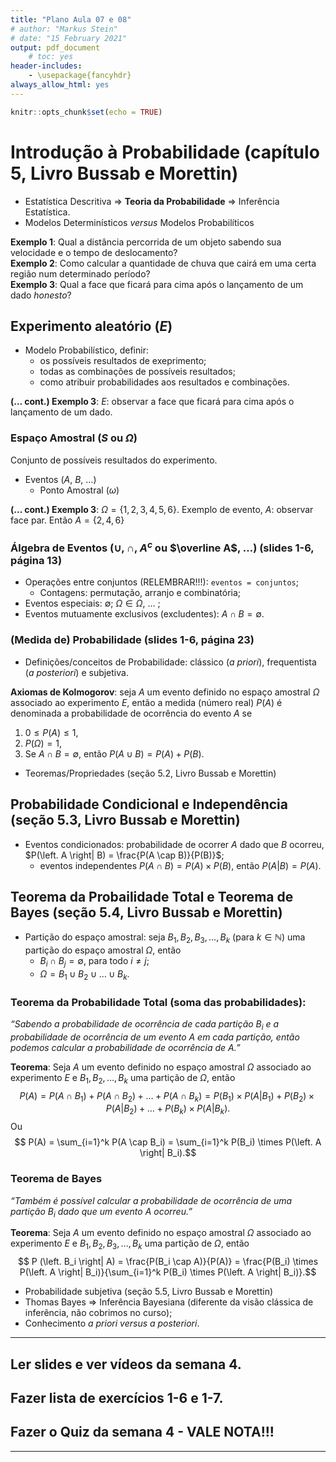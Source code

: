 ```yaml
---
title: "Plano Aula 07 e 08"
# author: "Markus Stein"
# date: "15 February 2021"
output: pdf_document
    # toc: yes
header-includes:
    - \usepackage{fancyhdr}
always_allow_html: yes
---
```

\addtolength{\headheight}{1.0cm}
\pagestyle{fancyplain} 
\lhead{\includegraphics[height=1.5cm]{logoIME.png}}
\rhead{\includegraphics[height=1.5cm]{logoEAD.png}}
\chead{UNIVERSIDADE FEDERAL DO RIO GRANDE DO SUL \\
INSTITUTO DE MATEMÁTICA E ESTATÍSTICA \\
DEPARTAMENTO DE ESTATÍSTICA \\
\vspace{0.3cm}
MAT02219 - Probabilidade e Estatística - 2022/2
}
\renewcommand{\headrulewidth}{0pt} 


```r
knitr::opts_chunk$set(echo = TRUE)
```

# Introdução à Probabilidade (capítulo 5, Livro Bussab e Morettin)
* Estatística Descritiva $\Rightarrow$ **Teoria da Probabilidade** $\Rightarrow$ Inferência Estatística.
* Modelos Determinísticos *versus* Modelos Probabilíticos  

**Exemplo 1**: Qual a distância percorrida de um objeto sabendo sua velocidade e o tempo de deslocamento?  
**Exemplo 2**: Como calcular a quantidade de chuva que cairá em uma certa região num determinado período?  
**Exemplo 3**: Qual a face que ficará para cima após o lançamento de um dado *honesto*?         


## Experimento aleatório ($E$)
* Modelo Probabilístico, definir:
    + os possíveis resultados de exeprimento;
    + todas as combinações de possíveis resultados;
    + como atribuir probabilidades aos resultados e combinações. 

**(... cont.) Exemplo 3**: $E$: observar a face que ficará para cima após o lançamento de um dado.       

### Espaço Amostral ($S$ ou $\Omega$)
Conjunto de possíveis resultados do experimento.  

* Eventos ($A$, $B$, ...)
    + Ponto Amostral ($\omega$)

**(... cont.) Exemplo 3**: $\Omega = \left\{ 1, 2, 3, 4, 5, 6 \right\}$. Exemplo de evento, $A$: observar face par. Então $A = \left\{ 2, 4, 6 \right\}$ 

### Álgebra de Eventos ($\cup$, $\cap$, $A^c$ ou $\overline A$, ...) (slides 1-6, página 13)
* Operações entre conjuntos (RELEMBRAR!!!): `eventos = conjuntos`;
    + Contagens: permutação, arranjo e combinatória;
* Eventos especiais: $\emptyset$; $\Omega \in \Omega$, ... ;
* Eventos mutuamente exclusivos (excludentes): $A \cap B = \emptyset$. 

### (Medida de) Probabilidade (slides 1-6, página 23)
* Definições/conceitos de Probabilidade: clássico (*a priori*), frequentista (*a posteriori*) e subjetiva.  

**Axiomas de Kolmogorov**: seja $A$ um evento definido no espaço amostral $\Omega$ associado ao experimento $E$, então a medida (número real) $P(A)$ é denominada a probabilidade de ocorrência do evento $A$ se  

1. $0 \leq P(A) \leq 1$, 
2. $P(\Omega)=1$,
3. Se $A \cap B = \emptyset$, então $P(A \cup B) = P(A) + P(B)$.

* Teoremas/Propriedades  (seção 5.2, Livro Bussab e Morettin)

## Probabilidade Condicional e Independência (seção 5.3, Livro Bussab e Morettin)
* Eventos condicionados: probabilidade de ocorrer $A$ dado que $B$ ocorreu, $P(\left. A \right| B) = \frac{P(A \cap B)}{P(B)}$;
    + eventos independentes $P(A \cap B) = P(A) \times P(B)$, então $P(\left. A \right| B) = P(A)$.

## Teorema da Probailidade Total e Teorema de Bayes (seção 5.4, Livro Bussab e Morettin)
* Partição do espaço amostral: seja $B_1, B_2, B_3, \ldots, B_k$ (para $k \in \mathbb{N}$) uma partição do espaço amostral $\Omega$, então
    + $B_i \cap B_j = \emptyset$, para todo $i \neq j$;
    + $\Omega = B_1 \cup B_2 \cup \ldots \cup B_k$.

### Teorema da Probabilidade Total (soma das probabilidades):
*"Sabendo a probabilidade de ocorrência de cada partição $B_i$ e a probabilidade de ocorrência de um evento $A$ em cada partição, então podemos calcular a probabilidade de ocorrência de $A$."*

**Teorema**: Seja $A$ um evento definido no espaço amostral $\Omega$ associado ao experimento $E$ e $B_1, B_2, \ldots, B_k$ uma partição de $\Omega$, então
$$ P(A) = P(A \cap B_1) + P(A \cap B_2) + \ldots + P(A \cap B_k) = P(B_1) \times P(\left. A \right| B_1) + P(B_2) \times P(\left. A \right| B_2) + \ldots + P(B_k) \times P(\left. A \right| B_k).$$
Ou
$$ P(A) = \sum_{i=1}^k P(A \cap B_i) = \sum_{i=1}^k P(B_i) \times P(\left. A \right| B_i).$$

### Teorema de Bayes
*"Também é possível calcular a probabilidade de ocorrência de uma partição $B_i$ dado que um evento $A$ ocorreu."*

**Teorema**: Seja $A$ um evento definido no espaço amostral $\Omega$ associado ao experimento $E$ e $B_1, B_2, B_3, \ldots, B_k$ uma partição de $\Omega$, então
$$ P (\left. B_i \right| A) = \frac{P(B_i \cap A)}{P(A)} = \frac{P(B_i) \times P(\left. A \right| B_i)}{\sum_{i=1}^k P(B_i) \times P(\left. A \right| B_i)}.$$

* Probabilidade subjetiva (seção 5.5, Livro Bussab e Morettin)
* Thomas Bayes $\Rightarrow$ Inferência Bayesiana (diferente da visão clássica de inferência, não cobrimos no curso);
* Conhecimento *a priori* *versus* *a posteriori*.


<!-- No software `R` podemos calcular média e mediana usando as funções `mean()` e `median()`. (E para moda?) -->

<!-- ```{r exemplo,results='hold'} -->
<!-- x <- c(12, 9, 11, 7, 9, 14, 6, 10) -->
<!-- mean(x); median(x); names(table(x))[which.max(table(x))] -->
<!-- ``` -->

<!-- No `R` os comandos `var()` e `sd()` calculam a variância e o desvio padrão (ambos usam denominador $n-1$). -->


\vspace{0.5cm}

***
## Ler slides e ver vídeos da semana 4.
## Fazer lista de exercícios 1-6 e 1-7.
## Fazer o Quiz da semana 4 - VALE NOTA!!!
***

<!-- Definição **A.A.S**: Seja $X_1, X_2, \ldots, X_n$ uma a.a.s. de tamanho $n$ de $X \sim f(x; \theta)$, então $X_1 \sim f(x; \theta)$, ..., $X_n \sim f(x; \theta)$ e $X_i$ e $X_j$ são independentes para todo $i \neq j$. -->

<!-- \vspace{0.5cm} -->

<!-- Exercício 6 da Lista 1-2 e 1-3: -->
<!-- ```{r exemplo2, fig.width=4, fig.height=3, fig.align='center'} -->
<!-- x <- c(4, 5, 5, 6, 7, 8, 9, 17, 16, 10, 7, 9, 12, 14, 13, 8, 10, 6, 8, 15, 13, 17, 9, 5, 8, 4, 15, 17, 8, 11, 8, 10, 12, 13, 11, 8, 7, 6, 5, 16, 15, 9, 8, 9, 14, 13, 7, 8, 5, 8) -->
<!-- table(x) -->
<!-- barplot(table(x)) -->
<!-- ``` -->

<!-- **Exemplo 4**: Variável em estudo - gasto (em reais) em supermercado por pessoa (Slides 1-5, página 18). Qual o tipo de variável?   -->

<!-- No `R` as funções `summary()` e `boxplot()` retornam o resumo de cinco números e o gráfico de caixas. -->

<!-- ```{r exemplo2} -->
<!-- x <- c(9.26, 10.81, 3.11, 85.76, 70.32, 82.70, 18.43, 19.54, 23.04, 24.47, 26.24, 26.26, 24.58, 28.38, 28.06, 28.08, 25.13, 27.65, 32.03, 36.37, 19.27, 19.50, 18.36, 52.75, 61.22, 86.37, 93.34, 22.22, 20.16, 20.59, 54.80, 59.07, 50.39, 45.40, 44.08, 44.67, 38.64, 42.97, 46.69, 48.65, 39.16, 41.02, 38.98, 15.62, 13.78, 15.23, 8.88, 12.69, 17.00, 17.39) -->
<!-- summary(x) -->
<!-- boxplot(x) -->
<!-- ``` -->

<!-- Como incluir título e nomes nos eixos??? -->
